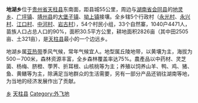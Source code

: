 {{unreferenced|time=2010-05-31T07:22:39+00:00}}
'''地湖乡'''位于[[贵州省|贵州省]][[天柱县|天柱县]]东南面，距县城55公里，周边与[[湖南省|湖南省]][[会同县|会同县]]的[[地灵乡|地灵乡]]、[[广坪镇|广坪镇]]、[[靖州县|靖州县]]的[[大堡子镇|大堡子镇]]、[[坳上镇|坳上镇]]接壤。全乡辖5个行政村（[[永光村|永光村]]、[[永兴村|永兴村]]、[[江口村|江口村]]、[[中河村|中河村]]、[[岩古村|岩古村]]），54个村民小组，33个自然寨，1040户4471人，苗族人口占总人口的90%，面积30.5平方公里，耕地面积2826亩（其中田2505亩、土321亩），是[[天柱县|天柱县]]最小的一个边远乡。

地湖乡属[[亚热带|亚热带]]季风气候，常年气候宜人。地型属丘陵地带，以黄壤为主，海拔为500－700米，森林资源丰富，全乡森林覆盖率达75%。農產品以中药材、灵芝菌、杨梅、脐橙、荸荠、折耳根、山核桃等为主；养殖以饲养山羊、鸭、鸡、猪、鱼、黄鳝等为主，除满足当地群众的生活需要，另有一部分产品还销往湖南等地，为当地的经济发展作出了贡献。

{{天柱县行政区划}}
{{贵州行政区划小作品}}

[[Category:天柱县行政区划|乡]]
[[Category:黔东南州乡镇|天柱县]]
[[Category:外飞地|Category:外飞地]]